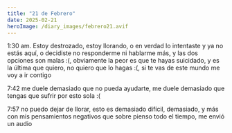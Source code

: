 ```yaml
---
title: "21 de Febrero"
date: 2025-02-21
heroImage: /diary_images/febrero21.avif
---
```



1:30 am. Estoy destrozado, estoy llorando, o en verdad lo intentaste y ya no estás aquí, o decidiste no responderme ni hablarme más, y las dos opciones son malas :(, obviamente la peor es que te hayas suicidado, y es la última que quiero, no quiero que lo hagas :(, si te vas de este mundo me voy a ir contigo

7:42 me duele demasiado que no pueda ayudarte, me duele demasiado que tengas que sufrir por esto sola :(

7:57 no puedo dejar de llorar, esto es demasiado difícil, demasiado, y más con mis pensamientos negativos que sobre pienso todo el tiempo, me envió un audio

<Audio src="/audios/vale1.ogg" />

y pienso que tiene a otro y por eso habla menos conmigo, que se siente mal por querer a otro y dejarme por el, y si eso en realidad fue lo que sucedió?, y si se beso o tuvo algo con otro hombre y se ha sentido culpable y por eso se siente insuficiente o que hay alguien mejor que ella?, no se, odio pensar en eso, odio pensar en una versión mala de ella, quisiera seguir viendo la versión idealizada que tenía sobre ella, no quiero pensar que ella es mala y que le gusta otro hombre, siento que soy muy egoísta por pensar que todo se trata de mi, y si ella está pasando por un mal momento y ya?

11:09 Bueno, ya termine de arreglar la pagina, aun le faltan cosas pero eso no importa, lo importante es, que opinas del audio que ella me envio? :(, que deberia hacer?, no se que hacer, deberia enviarle varios mensajes en el dia reforzando que la quiero y que estoy para ella?, tipo "no tienes que responder esto, pero quiero que sepas...", o deberia esperar a que me vuelva a escribir?, y si no me vuelve a escribir?, ayudaaaaa :(

se que estas muy ocupada con el trabajo y familia, asi que sorry si te quito mucho tiempo, y bueno, gracias de verdad, eres como mi segunda madre, (diria que eres como mi madre, pero te vas a enojar), de verdad gracias por todo lo que has hecho por mi, te quiero bastante, me hubiera gustado decirte esto de frente pero no tengo el coraje, solo te lo iba a decir en el mensaje de despedida (este no es el mensaje de despedida), gracias por todo, siento que aveces menosprecio lo que haces, te he dicho que vale me salvo y que gracias a ella no me suicide, pero tambien gracias a ti, gracias por estar todos estos años, por contestar la llamada, por hablar con mi padre, con mi familia, gracias de verdad por todo

15:59 hmmm, la quiero mucho, quiero estar con ella toda la vida, pero mis pensamientos negativos me siguen atormentando :c, estoy empezando a creer que le gusta a alguien mas y por eso ya no me escribe, sé que no es asi, pero siempre va a existir esa posibilidad :c, ella va a preferir mentirme que decirme la verdad, ella sabe que si me dice que le gusta alguien mas y esta saliendo con otra persona me voy a suicidar, asi que ella nunca me lo diria :c, i hate everything, i hate life, why?, why this is happening to me?, finally something good happens when i met her, and now she doesnt want to talk, i dont want money, i dont want to be rich, i dont want to be famous, i just want her, why life is like that, i hate everything, my life is so unfair, its the first time i think that, i've always knew my position, i have a home, i've always had food, money, i had everything, my parents always loved me, they always want the best for me, on university theres people that support me, you also support me, etc, i've always felt guilt because i have a nice life, but this is the first time i think my life is unfair, i just cant anymore, all these years everything was bad, i was close to end all but she came, she is the only good thing that came into my life, and now she's almost gone :c

Podria hablar por horas sobre como la quiero, se que solo fueron 4 meses ya desde que empezamos a hablar, pero hubo un momento en el que me di cuenta que ella era la mujer con la que queria estar toda mi vida, un dia no recuerdo como, pero ella estaba en video llamada mientras me tocaba canciones con la guitarra y cantando, es lo mas hermoso que he visto, en ese momento habia visto su cara en fotos, pero no en video, y ver su cara, sus expresiones, como se rie, como le da verguenza algo, como miraba directo a la camara como si me estuviera viendo a los ojos, fue demasiado hermoso, desde ese momento estoy convencido de que quiero estar con ella para siempre, de que haria lo que fuera por ella, y ahora

Odio todo, odio seguir con vida, estoy destrozado, estoy sin vida, solo pienso en ella, solo quiero estar con ella, solo quiero seguir mi vida con ella, nada mas en la vida me interesa, ayer antes de la cita estuve en la casa de un compañero y jugamos entre los 4 y asi, pero en ningun momento lo disfrute, antes en los dias tristes por lo menos escuchaba musica todo el dia, compraba bastante comida, y (que verguenza decirlo) me tocaba todo el dia (si, todo el dia), sin importar lo que pasará al menos esas tres cosas siempre estaban ahi para pasar el tiempo y olvidarme de todo, pero desde que ella me termino, lo unico que me queda es la musica, el martes que ella me termino no comi nada, intente almorzar, pero cuando comi unas cucharadas simplemente no podia, mi cuerpo lo rechazaba. El miercoles solo almorze, el jueves tambien, hoy me obligue a comer algo antes de ir a la universidad, comi yogur y hojuelas sin maiz y alrmoze (me llene rapido o no se porque, pero no lo acabe), no creo que coma algo en la noche, y ya no me he vuelto a tocar. Im dying, i cant anymore, tengo miedo de que la musica tampoco me vuelva a causar algo, no puedo seguir aguantando mas :c, no aguanto mas :c, quisiera acabar con todo ahora, quisiera dejar de existir, no quiero estar mas aqui, pero no me voy a rendir aun, voy a tener que soportar este dolor para poder luchar por ella, voy a aguantar y seguir viviendo para no abandonarla, para poder estar ahi cuando se anime a abrir su corazon y me cuente cuando se sienta mal.

Quisiera que el tiempo se pasara rapido, odio estar horas llorando, sin saber que hacer, apatico, indiferente, esperando que las horas acaben para dormir y repetir lo mismo al dia siguiente :c

7:34 como dije en la version normal, iba a comenzar a escribir aqui y justo ella me escribio, iba a escribir que ya estoy aceptando que hoy no me va a volver a escribir pero que voy a seguir apoyandola, y justo me escribio :3, me dijo "espero no estés enojado conmigo" y yo le dije; "noooooo, no te preocupes", "te amo mucho y estas pasando por una crisis, como me voy a enojar contigo?", dijo;__ perate que voy a cambiar el formato JDKSA

```javascript
vale: "hay gente que no lo entiende"
yo: its okay, te voy a estar esperando y dandote todo lo que necesites
yo: siempre voy a estar para ti
vale: "porque sos asi conmigo?"
vale: "que mrd hice para merecerte"
```

y ahi lo que le dije es secreto JDKSAJ, y no ha respondido, pero tambien como dije en al version normal, siento que estoy haciendo las cosas bien, asi que estoy feli
